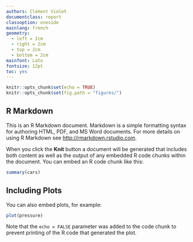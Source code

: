 ```yaml
---
authors: Clément Violet
documentclass: report
classoption: oneside
mainlang: french
geometry:
  - left = 2cm
  - right = 2cm
  - top = 2cm
  - bottom = 2cm
mainfont: Lato
fontsize: 12pt
toc: yes
---
```


```r
knitr::opts_chunk$set(echo = TRUE)
knitr::opts_chunk$set(fig.path = "figures/")
```

## R Markdown

This is an R Markdown document. Markdown is a simple formatting syntax for authoring HTML, PDF, and MS Word documents. For more details on using R Markdown see <http://rmarkdown.rstudio.com>.

When you click the **Knit** button a document will be generated that includes both content as well as the output of any embedded R code chunks within the document. You can embed an R code chunk like this:

```r
summary(cars)
```

## Including Plots

You can also embed plots, for example:

```r
plot(pressure)
```

Note that the `echo = FALSE` parameter was added to the code chunk to prevent printing of the R code that generated the plot.
